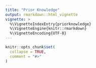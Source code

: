 ```yaml
---
title: "Prior Knowledge"
output: rmarkdown::html_vignette
vignette: >
  %\VignetteIndexEntry{priorknowledge}
  %\VignetteEngine{knitr::rmarkdown}
  %\VignetteEncoding{UTF-8}
---
```


```r
knitr::opts_chunk$set(
  collapse = TRUE,
  comment = "#>"
)
```


